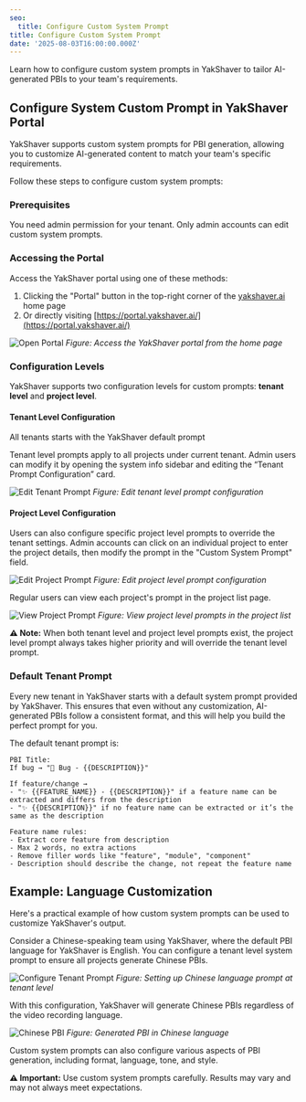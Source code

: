 ```yaml
---
seo:
  title: Configure Custom System Prompt
title: Configure Custom System Prompt
date: '2025-08-03T16:00:00.000Z'
---
```


Learn how to configure custom system prompts in YakShaver to tailor AI-generated PBIs to your team's requirements.

## Configure System Custom Prompt in YakShaver Portal

YakShaver supports custom system prompts for PBI generation, allowing you to customize AI-generated content to match your team's specific requirements.

Follow these steps to configure custom system prompts:

### Prerequisites

You need admin permission for your tenant. Only admin accounts can edit custom system prompts.

### Accessing the Portal

Access the YakShaver portal using one of these methods:

1. Clicking the "Portal" button in the top-right corner of the [yakshaver.ai](https://yakshaver.ai) home page
2. Or directly visiting [https://portal.yakshaver.ai/](https://portal.yakshaver.ai/)

![Open Portal](/YakShaver/Docs/open-portal.png)
*Figure: Access the YakShaver portal from the home page*

### Configuration Levels

YakShaver supports two configuration levels for custom prompts: **tenant level** and **project level**.

#### Tenant Level Configuration

All tenants starts with the YakShaver default prompt

Tenant level prompts apply to all projects under current tenant. Admin users can modify it by opening the system info sidebar and editing the “Tenant Prompt Configuration” card.

![Edit Tenant Prompt](/YakShaver/Docs/edit-tenant-prompt.png)
*Figure: Edit tenant level prompt configuration*

#### Project Level Configuration

Users can also configure specific project level prompts to override the tenant settings. Admin accounts can click on an individual project to enter the project details, then modify the prompt in the "Custom System Prompt" field.

![Edit Project Prompt](/YakShaver/Docs/edit-project-prompt.png)
*Figure: Edit project level prompt configuration*

Regular users can view each project's prompt in the project list page.

![View Project Prompt](/YakShaver/Docs/view-project-prompt.png)
*Figure: View project level prompts in the project list*

**⚠️ Note:** When both tenant level and project level prompts exist, the project level prompt always takes higher priority and will override the tenant level prompt.

### Default Tenant Prompt

Every new tenant in YakShaver starts with a default system prompt provided by YakShaver. This ensures that even without any customization, AI-generated PBIs follow a consistent format, and this will help you build the perfect prompt for you.

The default tenant prompt is:

```plaintext
PBI Title:
If bug → "🐛 Bug - {{DESCRIPTION}}"

If feature/change →
- "✨ {{FEATURE_NAME}} - {{DESCRIPTION}}" if a feature name can be extracted and differs from the description
- "✨ {{DESCRIPTION}}" if no feature name can be extracted or it’s the same as the description

Feature name rules:
- Extract core feature from description
- Max 2 words, no extra actions
- Remove filler words like "feature", "module", "component"
- Description should describe the change, not repeat the feature name
```

## Example: Language Customization

Here's a practical example of how custom system prompts can be used to customize YakShaver's output.

Consider a Chinese-speaking team using YakShaver, where the default PBI language for YakShaver is English. You can configure a tenant level system prompt to ensure all projects generate Chinese PBIs.

![Configure Tenant Prompt](/YakShaver/Docs/config-tenant-prompt.png)
*Figure: Setting up Chinese language prompt at tenant level*

With this configuration, YakShaver will generate Chinese PBIs regardless of the video recording language.

![Chinese PBI](/YakShaver/Docs/Chinese-PBI.png)
*Figure: Generated PBI in Chinese language*

Custom system prompts can also configure various aspects of PBI generation, including format, language, tone, and style.

**⚠️ Important:** Use custom system prompts carefully. Results may vary and may not always meet expectations.
